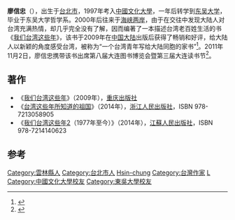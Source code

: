 {{Infobox person
| honorific_prefix          = <!-- 前綴 -->
| name                      = 廖信忠
| honorific_suffix          = <!-- 後綴 -->
| image                     = <!-- 圖像 -->
| image_size                = <!-- 圖像大小 -->
| alt                       = <!-- 圖像替代 -->
| caption                   = <!-- 圖像描述 -->
| native_name               = <!-- 原文名 -->
| native_name_lang          = <!-- 原文名語言 -->
| birth_name                = <!-- 本名 -->
| birth_date                = {{Birth date and age|1977|11|20}}
| birth_place               = {{TWN}}[[臺北市|臺北市]]<!-- 出生地 -->
| baptised                  = <!-- 受洗 -->
| disappeared_date          = <!-- 失蹤日期 {{Disappeared date and age|YYYY|MM|DD|YYYY|MM|DD}}-->
| disappeared_place         = <!-- 失蹤地 -->
| disappeared_status        = <!-- 失蹤情況 -->
| death_date                = <!-- 死亡日期 {{Death date and age|YYYY|MM|DD|YYYY|MM|DD}}-->
| death_place               = <!-- 死亡地點 -->
| death_cause               = <!-- 死亡原因 -->
| body_discovered           = <!-- 遺體發現地 -->
| resting_place             = <!-- 墓地 -->
| resting_place_coordinates = <!-- 墓地座標 {{Coord|LAT|LONG|display=inline}} -->
| monuments                 = <!-- 記念建築 -->
| residence                 = <!-- 居住地 -->
| nationality               = {{ROC}}<!-- 國籍 -->
| ancestor                  = <!-- 籍貫 -->
| other_names               = <!-- 別名 -->
| ethnicity                 = <!-- 種族 -->
| citizenship               = <!-- 公民權 -->
| education                 = <!-- 教育程度 -->
| alma_mater                = <!-- 母校 -->
| occupation                = <!-- 職業 -->
| years_active              = <!-- 活躍時期 -->
| employer                  = <!-- 僱主 -->
| organization              = <!-- 組織 -->
| agent                     = <!-- 機構 -->
| known_for                 = <!-- 知名原因 -->
| notable_works             = 《[[我们台湾这些年|我们台湾这些年]]》<!-- 知名作品 -->
| style                     = <!-- 風格 -->
| influences                = <!-- 受影響於 -->
| influenced                = <!-- 影響於 -->
| home_town                 = <!-- 家鄉 -->
| salary                    = <!-- 薪資 -->
| net_worth                 = <!-- 淨資產 -->
| height                    = <!-- 身高 -->
| hair_color                = <!-- 髮色 -->
| eye_color                 = <!-- 瞳色 -->
| measurements              = <!-- 三圍 -->
| weight                    = <!-- 體重 -->
| television                = <!-- 電視節目 -->
| title                     = <!-- 頭銜 -->
| term                      = <!-- 頭銜時期 -->
| predecessor               = <!-- 前任 -->
| successor                 = <!-- 繼任 -->
| party                     = <!-- 政黨 -->
| movement                  = <!-- 政治運動 -->
| opponents                 = <!-- 競爭者 -->
| boards                    = <!-- 董事會 -->
| religion                  = <!-- 宗教信仰 -->
| denomination              = <!-- 宗教派別 -->
| criminal_charge           = <!-- 刑事起訴 -->
| criminal_penalty          = <!-- 刑事處罰 -->
| criminal_status           = <!-- 刑事狀況 -->
| spouse                    = <!-- 配偶 -->
| partner                   = <!-- 伴侶 -->
| children                  = <!-- 子嗣 -->
| parents                   = <!-- 父母 -->
| relatives                 = <!-- 親屬 -->
| callsign                  = <!-- 無線電臺呼號 -->
| awards                    = <!-- 獲獎 -->
| signature                 = <!-- 簽名 -->
| signature_alt             = <!-- 簽名替代 -->
| signature_size            = <!-- 簽名替代 -->
| module                    = <!-- 用於嵌套其他資訊模板 -->
| module2                   = <!--  -->
| module3                   = <!--  -->
| module4                   = <!--  -->
| module5                   = <!--  -->
| module6                   = <!--  -->
| website                   = <!-- 網站 {{URL|www.example.com}} -->
| footnotes                 = <!-- 註腳 -->
| box_width                 = <!-- 寬度 -->
}}
'''廖信忠'''（{{bd|1977年|11月20日|||catIdx=L廖}}），出生于[[台北市|台北市]]，1997年考入[[中國文化大學|中國文化大學]]，一年后转学到[[東吳大學_(台灣)|东吴大学]]，毕业于东吴大学哲学系。2000年后往来于[[海峡两岸|海峡两岸]]，由于在交往中发现大陆人对台湾充满热情，却几乎完全没有了解，因而编著了一本描述台湾老百姓生活的书《[[我们台湾这些年|我们台湾这些年]]》，该书于2009年在[[中国大陆|中国大陆]]出版后获得了畅销和好评，给大陆人以新颖的角度感受台湾，被称为“一个台湾青年写给大陆同胞的家书”<ref>{{cite news| url =http://news.163.com/10/0119/09/5TCMH154000120GR.html| title =讲述台湾老百姓自己的故事(图)| publisher =南方日报(广州)| date =2010-01-19| accessdate =2013-05-24| archive-url =https://web.archive.org/web/20160126151142/http://news.163.com/10/0119/09/5TCMH154000120GR.html| archive-date =2016-01-26| dead-url =yes}}</ref>。2011年11月2日，廖信忠携带该书出席第八届大连图书博览会暨第三届大连读书节<ref>{{cite news| url =http://www.taiwan.cn/jl/wh/201111/t20111103_2133916.htm| title =《我们台湾这些年》作者廖信忠亮相大连书博会| publisher =中国台湾网| date =2011-11-03| accessdate =2013-05-24| archive-date =2016-01-28| archive-url =https://web.archive.org/web/20160128102724/http://www.taiwan.cn/jl/wh/201111/t20111103_2133916.htm}}</ref>。

== 著作 ==
* 《[[我们台湾这些年|我们台湾这些年]]》（2009年），[[重庆出版社|重庆出版社]]
* 《[[台湾这些年所知道的祖国|台湾这些年所知道的祖国]]》（2014年），[[浙江人民出版社|浙江人民出版社]]，ISBN 978-7213058905
* 《[[我们台湾这些年2|我们台湾这些年2]]（1977年至今）》（2014年），[[江蘇人民出版社|江蘇人民出版社]]，ISBN 978-7214140623

==参考==
<references/>

[[Category:雲林縣人|Category:雲林縣人]]
[[Category:台北市人|Category:台北市人]]
[[Category:廖姓|Hsin-chung]]
[[Category:台灣作家|Category:台灣作家]]
[[Category:新北市私立淡江高級中學校友|L]]
[[Category:中國文化大學校友|Category:中國文化大學校友]]
[[Category:東吳大學校友|Category:東吳大學校友]]